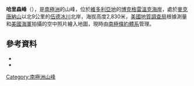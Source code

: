 {{coord|72|24|S|166|39|E|source:GNIS|display=title}}

'''哈里森峰'''（{{lang-en|Harrison Peak}}），是[[南極洲|南極洲]]的山峰，位於[[維多利亞地|維多利亞地]]的[[博克格雷溫克海岸|博克格雷溫克海岸]]，處於[[麥克唐納山|麥克唐納山]]以北9公里的[[伍德冰川|伍德冰川]]北岸，海拔高度2,830米，[[美國地質調查局|美國地質調查局]]根據測量和[[美國海軍|美國海軍]]拍攝的空中照片繪入地圖，現時由[[南極條約體系|南極條約體系]]管理。

==參考資料==
*{{cite gnis | type = antarid | id = 6418| name = Harrison Peak| accessdate = 2012-05-28}}
*{{usgs-gazetteer|id=6418}}

{{DEFAULTSORT:Harrison Peak}}
[[Category:南極洲山峰|Category:南極洲山峰]]


{{BorchgrevinkCoast-geo-stub}}